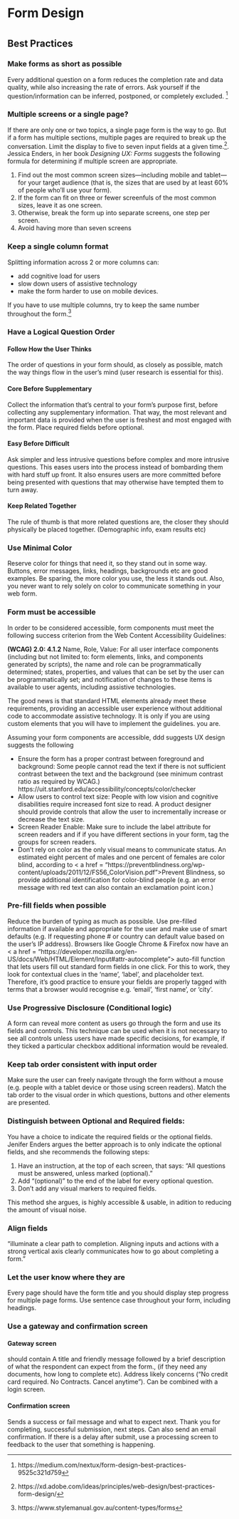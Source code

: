 # Form Design {#formDesign}
#
## Best Practices 

### Make forms as short as possible
Every additional question on a form reduces the completion rate and data quality, while also increasing the rate of errors. Ask yourself if the question/information can be inferred, postponed, or completely excluded. ^[https://medium.com/nextux/form-design-best-practices-9525c321d759]

### Multiple screens or a single page? 
If there are only one or two topics, a single page form is the way to go. But if a form has multiple sections, multiple pages are required to break up the conversation. Limit the display to five to seven input fields at a given time.^[https://xd.adobe.com/ideas/principles/web-design/best-practices-form-design/]. Jessica Enders, in her book _Designing UX: Forms _ suggests the following formula for determining if multiple screen are appropriate. 

1. Find out the most common screen sizes—including mobile and tablet—for your target audience (that is, the sizes that are used by at least 60% of people who’ll use your form).
2. If the form can fit on three or fewer screenfuls of the most common sizes, leave it as one screen.
3. Otherwise, break the form up into separate screens, one step per screen.
4. Avoid having more than seven screens


### Keep a single column format 
Splitting information across 2 or more columns can:

* add cognitive load for users
* slow down users of assistive technology
* make the form harder to use on mobile devices.

If you have to use multiple columns, try to keep the same number throughout the form.^[https://www.stylemanual.gov.au/content-types/forms]

### Have a Logical Question Order 

#### Follow How the User Thinks 
The order of questions in your form should, as closely as possible, match the way things flow in the user’s mind (user research is essential for this). 

#### Core Before Supplementary 
Collect the information that’s central to your form’s purpose first, before collecting any supplementary information. That way, the most relevant and important data is provided when the user is freshest and most engaged with the form. Place required fields before optional. 

#### Easy Before Difficult
Ask simpler and less intrusive questions before complex and more intrusive questions. This eases users into the process instead of bombarding them with hard stuff up front. It also ensures users are more committed before being presented with questions that may otherwise have tempted them to turn away.


#### Keep Related Together 
The rule of thumb is that more related questions are, the closer they should physically be placed together.  (Demographic info, exam results etc)

### Use Minimal Color 
Reserve color for things that need it, so they stand out in some way. Buttons, error messages, links, headings, backgrounds etc are good examples. Be sparing, the more color you use, the less it stands out. Also, you never want to rely solely on color to communicate something in your web form. 

### Form must be accessible 
In order to be considered accessible, form components must meet the following success criterion from the Web Content Accessibility Guidelines:

**(WCAG) 2.0: 4.1.2** Name, Role, Value: For all user interface components (including but not limited to: form elements, links, and components generated by scripts), the name and role can be programmatically determined; states, properties, and values that can be set by the user can be programmatically set; and notification of changes to these items is available to user agents, including assistive technologies.

The good news is that standard HTML elements already meet these requirements, providing an accessible user experience without additional code to accommodate assistive technology.  It is only if you are using custom elements that you will have to implement the guidelines. you are.

Assuming your form components are accessible, ddd suggests UX design suggests the following 

* Ensure the form has a proper contrast between foreground and background: Some people cannot read the text if there is not sufficient contrast between the text and the background (see minimum contrast ratio as required by WCAG.) https://uit.stanford.edu/accessibility/concepts/color/checker
* Allow users to control text size: 
People with low vision and cognitive disabilities require increased font size to read. A product designer should provide controls that allow the user to incrementally increase or decrease the text size.
* Screen Reader Enable: 
Make sure to include the label attribute for screen readers and if if you have different sections in your form, tag the groups for screen readers.
* Don’t rely on color as the only visual means to communicate status. 
An estimated eight percent of males and one percent of females are color blind, according to < a href = "https://preventblindness.org/wp-content/uploads/2011/12/FS56_ColorVision.pdf">Prevent Blindness</a>, so provide additional identification for color-blind people (e.g. an error message with red text can also contain an exclamation point icon.)	

### Pre-fill fields when possible 
Reduce the burden of typing as much as possible. Use pre-filled information if available and appropriate for the user and make use of smart defaults (e.g. If requesting phone # or country can default value based on the user's IP address). Browsers like Google Chrome & Firefox now have an < a href = "https://developer.mozilla.org/en-US/docs/Web/HTML/Element/Input#attr-autocomplete"> auto-fill function</a>  that lets users fill out standard form fields in one click. For this to work, they look for contextual clues in the ‘name’, ‘label’, and placeholder text. Therefore, it’s good practice to ensure your fields are properly tagged with terms that a browser would recognise e.g. ‘email’, ‘first name’, or ‘city’. 
 
### Use Progressive Disclosure (Conditional logic)
A form can reveal more content as users go through the form and use its fields and controls. This technique can be used when it is not necessary to see all controls unless users have made specific decisions, for example, if they ticked a particular checkbox additional information would be revealed.
 
### Keep tab order consistent with input order
Make sure the user can freely navigate through the form without a mouse (e.g. people with a tablet device or those using screen readers).  Match the tab order to the visual order in which questions, buttons and other elements are presented. 

### Distinguish between Optional and Required fields:

You have a choice to indicate the required fields or the optional fields. Jenifer Enders argues the better approach is to only indicate the optional fields, and she recommends the following steps:

1. Have an instruction, at the top of each screen, that says: “All questions must be answered, unless marked (optional).”
1. Add “(optional)” to the end of the label for every optional question.
1. Don’t add any visual markers to required fields.

This method she argues, is highly accessible & usable, in adition to reducing the amount of visual noise.

### Align fields
“illuminate a clear path to completion. Aligning inputs and actions with a strong vertical axis clearly communicates how to go about completing a form.”


### Let the user know where they are
Every page should have the form title and you should display step progress for multiple page forms. Use sentence case throughout your form, including headings. 

### Use a gateway and confirmation screen 

#### Gateway screen 
should contain A title and friendly message  followed by a brief description of what the respondent can expect from the form., (if they need any documents, how long to complete etc). Address likely concerns (“No credit card required. No Contracts. Cancel anytime”). Can be combined with a login screen. 

#### Confirmation screen
Sends a success or fail message and what to expect next. Thank you for completing, successful submission, next steps. Can also send an email confirmation. 
If there is a delay after submit, use a processing screen to feedback to the user that something is happening. 




